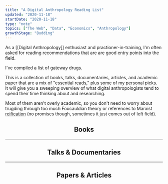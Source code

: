 ```yaml
---
title: "A Digital Anthropology Reading List"
updated: "2020-11-18"
startDate: "2020-11-18"
type: "note"
topics: ["The Web", "Data", "Economics", "Anthropology"]
growthStage: "Budding"
---
```


<IntroParagraph>

As a [[Digital Anthropology]] enthusiast and practioner-in-training, I'm often asked for reading recommendations that are are good entry points into the field.

</IntroParagraph>

I've compiled a list of gateway drugs.

This is a collection of books, talks, documentaries, articles, and academic paper that are a mix of "essential reads," plus some of my personal picks.  
It will give you a sweeping overview of what digital anthropologists tend to spend their time thinking about and researching.

Most of them aren't overly academic, so you don't need to worry about trugding through too much Foucauldian theory or references to Marxist [reification](<https://en.wikipedia.org/wiki/Reification_(Marxism)>) (no promises though, sometimes it just comes out of left field).

<Center>

## Books

</Center>

<ResourceBook
    large
    img="https://pics.cdn.librarything.com/picsizes/16/3e/163e2247775dec8596d48506951444341587343_v5.jpg"
    title="Addiction By Design"
    author="Natasha Dow Schull"
    description="A beautiful ethnography of machine gamblers in Las Vegas. Dow Schull explores the nature of addictive relationships with machines, experiences of embodiment, and the ethics of designing technological systems."
    url="/addiction-by-design"
/>

<ResourceBook
    large
    img="https://resonanceaudiodistro.files.wordpress.com/2015/12/cyborg-cover.png?w=223&h=334"
    title="A Cyborg Manifesto"
    subtitle="Science, Technology, and Socialist-Feminism"
    author="Donna Haraway"
    description="While a bit academically dense to read, Haraway's reframing of the Cyborg is an eternal classic. "
    url="/cyborg-manifesto"
/>

<ResourceBook
    large
    img="https://images-na.ssl-images-amazon.com/images/P/0691135282.01._SX450_SY635_SCLZZZZZZZ_.jpg"
    url="https://www.librarything.com/work/5284404"
    title="Coming of Age in Second Life"
    author="Tom Boellstroff"
    description="An ethnography conducted entirely within the virtual world of Second Life. This is widely considered the first substantial ethnography of an online community. Tom Boellstroff pioneered the idea digital spaces should be taken seriously as cultural fieldsites."
/>

<ResourceBook
    large
    img="https://images-na.ssl-images-amazon.com/images/P/0822342642.01._SX450_SY635_SCLZZZZZZZ_.jpg"
    title="Two Bits: the Cultural Significance of Free Software"
    author="Christopher Kelty"
    description=""
/>

<ResourceBook
    large
    img="https://images-na.ssl-images-amazon.com/images/P/0262015552.01._SX450_SY635_SCLZZZZZZZ_.jpg"
    url="/divining-digital"
    title="Divining a Digital Future"
    author="Genevieve Bell & Paul Dourish"
    description=""
/>

<ResourceBook
    large
    img="https://images-na.ssl-images-amazon.com/images/P/0691144613.01._SX450_SY635_SCLZZZZZZZ_.jpg"
    title="Coding Freedom: The Ethics and Aesthetics of Hacking"
    author="Gabriella Coleman"
    description=""
/>

---

<Center>

## Talks & Documentaries

</Center>

<TwoColumn alignItems="flex-start">

<LinkCard
    title="Our Digital Selves: My Avatar is Me"
    link="https://www.youtube.com/watch?v=GQw02-me0W4&feature=youtu.be"
    author="A documentary that follows the research of Tom Boellstorff & Donna Davis on embodiment in the virtual world of Second Life"
/>

<LinkCard
    title="Magical Thinking: Fear, Wonder & Technology"
    author="Genevieve Bell presenting at Stanford on the mythological narratives we tell around technical systems"
    link="https://www.youtube.com/watch?v=5aKZwKFFDYw"
/>

</TwoColumn>

---

<Center>

## Papers & Articles

</Center>

<TwoColumn alignItems="flex-start">

<LinkCard
    title="The Technology of Enchantment and the Enchantment of Technology"
    link="https://www.brown.edu/Departments/Joukowsky_Institute/courses/materialworlds/files/1108595.pdf"
    author="Alfred Gell"
/>

<LinkCard
    title="Algorithms as Culture"
    link="https://journals.sagepub.com/doi/full/10.1177/2053951717738104"
    author="Nick Seaver"
/>

</TwoColumn>
